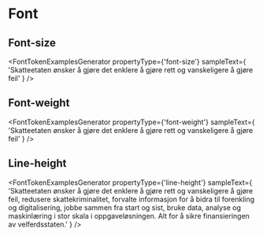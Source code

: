 
# Font

<Meta title="Designtokens/Font" />

## Font-size

<FontTokenExamplesGenerator
  propertyType={'font-size'}
  sampleText={
    'Skatteetaten ønsker å gjøre det enklere å gjøre rett og vanskeligere å gjøre feil'
  }
/>

## Font-weight

<FontTokenExamplesGenerator
  propertyType={'font-weight'}
  sampleText={
    'Skatteetaten ønsker å gjøre det enklere å gjøre rett og vanskeligere å gjøre feil'
  }
/>

## Line-height

<FontTokenExamplesGenerator
  propertyType={'line-height'}
  sampleText={
    'Skatteetaten ønsker å gjøre det enklere å gjøre rett og vanskeligere å gjøre feil, redusere skattekriminalitet, forvalte informasjon for å bidra til forenkling og digitalisering, jobbe sammen fra start og sist, bruke data, analyse og maskinlæring i stor skala i oppgaveløsningen. Alt for å sikre finansieringen av velferdsstaten.'
  }
/>

<Canvas withSource="none">
  <Story
    name="Font"
    parameters={{
      previewTabs: {
        canvas: { hidden: true },
      },
      viewMode: 'docs',
      version: getVersion('ds-core-designtokens'),
    }}
  >
    <TokensList tokenType={'font'} />
  </Story>
</Canvas>
